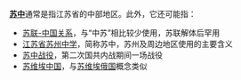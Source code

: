 '''[[苏中|苏中]]'''通常是指江苏省的中部地区。此外，它还可能指：
*[[中苏关系|苏联-中国关系]]，与“中苏”相比较少使用，苏联解体后罕用
*[[江苏省苏州中学|江苏省苏州中学]]，简称苏中，苏州及周边地区使用的主要含义
*[[苏中战役|苏中战役]]，第二次国共内战期间一场战役
*[[中华苏维埃共和国|苏维埃中国]]，与[[苏维埃俄国|苏维埃俄国]]概念类似

{{Disambig|Cat=二字消歧义}}